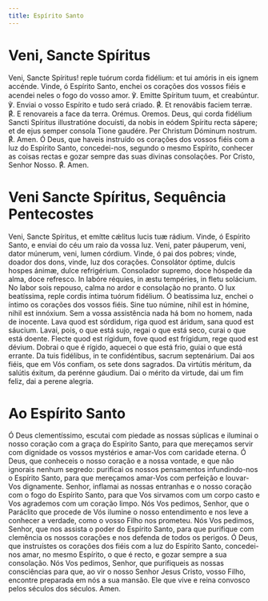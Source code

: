 ```yaml
---
title: Espírito Santo
---
```


# Veni, Sancte Spíritus

<div class="side-by-side not-content">
  <span>
    Veni, Sancte Spíritus! reple tuórum corda fidélium: et tui amóris in eis
    ignem accénde.
  </span>
  <span>
    Vinde, ó Espírito Santo, enchei os corações dos vossos fiéis e acendei neles
    o fogo do vosso amor.
  </span>
  <span>℣. Emitte Spíritum tuum, et creabúntur.</span>
  <span>℣. Enviai o vosso Espírito e tudo será criado.</span>
  <span>
    <span class="text-red-500">℟.</span> Et renovábis faciem terræ.
  </span>
  <span>
    <span class="text-red-500">℟.</span> E renovareis a face da terra.
  </span>
  <span class="text-red-500 text-center">Orémus.</span>
  <span class="text-red-500 text-center">Oremos.</span>
  <span>
    Deus, qui corda fidélium Sancti Spíritus illustratióne docuísti, da nobis in
    eódem Spíritu recta sápere; et de ejus semper consola Tione gaudére. Per
    Christum Dóminum nostrum. <span class="text-red-500">℟.</span> Amen.
  </span>
  <span>
    Ó Deus, que haveis instruído os corações dos vossos fiéis com a luz do
    Espírito Santo, concedei-nos, segundo o mesmo Espírito, conhecer as coisas
    rectas e gozar sempre das suas divinas consolações. Por Cristo, Senhor
    Nosso. <span class="text-red-500">℟.</span> Amen.
  </span>
</div>

# Veni Sancte Spíritus, Sequência Pentecostes

<div class="side-by-side not-content">
  <span>Veni, Sancte Spíritus, et emítte cǽlitus lucis tuæ rádium.</span>
  <span>Vinde, ó Espírito Santo, e enviai do céu um raio da vossa luz.</span>
  <span>Veni, pater páuperum, veni, dator múnerum, veni, lumen córdium.</span>
  <span>
    Vinde, ó pai dos pobres; vinde, doador dos dons, vinde, luz dos corações.
  </span>
  <span>Consolátor óptime, dulcis hospes ánimæ, dulce re­fri­gérium.</span>
  <span>Consolador supremo, doce hóspede da alma, doce refresco.</span>
  <span>In labóre réquies, in æstu tempéries, in fletu solácium.</span>
  <span>No labor sois repouso, calma no ardor e consolação no pranto.</span>
  <span>O lux beatíssima, reple cordis íntima tuórum fidélium.</span>
  <span>Ó beatíssima luz, enchei o íntimo os corações dos vossos fiéis.</span>
  <span>Sine tuo númine, nihil est in hómine, nihil est innóxium.</span>
  <span>Sem a vossa assistência nada há bom no homem, nada de inocente.</span>
  <span>
    Lava quod est sórdidum, riga quod est áridum, sana quod est sáucium.
  </span>
  <span>
    Lavai, pois, o que está sujo, regai o que está seco, curai o que está
    doente.
  </span>
  <span>
    Flecte quod est rígidum, fove quod est frígidum, rege quod est dévium.
  </span>
  <span>
    Dobrai o que é rígido, aquecei o que está frio, guiai o que está errante.
  </span>
  <span>Da tuis fidélibus, in te con­fi­dén­tibus, sacrum sep­te­nárium.</span>
  <span>Dai aos fiéis, que em Vós confiam, os sete dons sagrados.</span>
  <span>Da virtútis méritum, da salútis éxitum, da perénne gáudium.</span>
  <span>Dai o mérito da virtude, dai um fim feliz, dai a perene alegria.</span>
</div>

# Ao Espírito Santo

Ó Deus clementíssimo, escutai com piedade as nossas súplicas e iluminai o nosso coração com a graça do Espírito Santo, para que mereçamos servir com dignidade os vossos mystérios e amar-Vos com caridade eterna. Ó Deus, que conheceis o nosso coração e a nossa vontade, e que não ignorais nenhum segredo: purificai os nossos pensamentos infundindo-nos o Espírito Santo, para que mereçamos amar-Vos com perfeição e louvar-Vos dignamente. Senhor, inflamai as nossas entranhas e o nosso coração com o fogo do Espírito Santo, para que Vos sirvamos com um corpo casto e Vos agrademos com um coração limpo. Nós Vos pedimos, Senhor, que o Paráclito que procede de Vós ilumine o nosso entendimento e nos leve a conhecer a verdade, como o vosso Filho nos prometeu. Nós Vos pedimos, Senhor, que nos assista o poder do Espírito Santo, para que purifique com clemência os nossos corações e nos defenda de todos os perigos. Ó Deus, que instruístes os corações dos fiéis com a luz do Espírito Santo, concedei-nos amar, no mesmo Espírito, o que é recto, e gozar sempre a sua consolação. Nós Vos pedimos, Senhor, que purifiqueis as nossas consciências para que, ao vir o nosso Senhor Jesus Cristo, vosso Filho, encontre preparada em nós a sua mansão. Ele que vive e reina convosco pelos séculos dos séculos. Amen.
